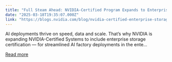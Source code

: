 ```yaml
---
title: "Full Steam Ahead: NVIDIA-Certified Program Expands to Enterprise Storage for Faster AI Factory Deployment"
date: "2025-03-18T19:35:07.000Z"
link: "https://blogs.nvidia.com/blog/nvidia-certified-enterprise-storage/"
---
```


AI deployments thrive on speed, data and scale. That’s why NVIDIA is expanding NVIDIA-Certified Systems to include enterprise storage certification — for streamlined AI factory deployments in the ente...

[Read more](https://blogs.nvidia.com/blog/nvidia-certified-enterprise-storage/)
